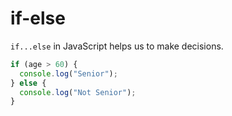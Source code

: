 
<Layout>
<SEO title="if-else in JavaScript" />
<JSLayout>

# if-else

`if...else` in JavaScript helps us to make decisions.

```javascript
if (age > 60) {
  console.log("Senior");
} else {
  console.log("Not Senior");
}
```

</JSLayout>
</Layout>
